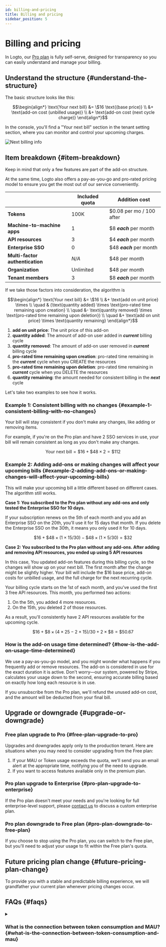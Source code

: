 ```yaml
---
id: billing-and-pricing
title: Billing and pricing
sidebar_position: 5
---
```


# Billing and pricing

In Logto, our [Pro plan](https://logto.io/pricing) is fully self-serve, designed for transparency so you can easily understand and manage your billing.

## Understand the structure \{#understand-the-structure}

The basic structure looks like this:

```math
\begin{align*}
\text{Your next bill} &= \$16 \text{(base price)} \\
&+ \text{add-on cost (unbilled usage)} \\
&+ \text{add-on cost (next cycle charge)}
\end{align*}
```

In the console, you'll find a "Your next bill" section in the tenant setting section, where you can monitor and control your upcoming charges.

![Next billing info](./assets/next-billing-info.png)

## Item breakdown \{#item-breakdown}

Keep in mind that only a few features are part of the add-on structure.

At the same time, Logto also offers a pay-as-you-go and pro-rated pricing model to ensure you get the most out of our service conveniently.

|                                 | Included quota | Addition cost            |
| ------------------------------- | -------------- | ------------------------ |
| **Tokens**                      | 100K           | $0.08 per mo / 100 after |
| **Machine-to-machine apps**     | 1              | $8 **_each_** per month  |
| **API resources**               | 3              | $4 **_each_** per month  |
| **Enterprise SSO**              | 0              | $48 **_each_** per month |
| **Multi-factor authentication** | _N/A_          | $48 per month            |
| **Organization**                | Unlimited      | $48 per month            |
| **Tenant members**              | 3              | $8 **_each_** per month  |

If we take those factors into consideration, the algorithm is

```math
\begin{align*}
\text{Your next bill} &= \$16 \\
&+ \text{add on unit price} \times \\
\quad & (\text{quantity added} \times \text{pro-rated time remaining upon creation} \\
\quad &- \text{quantity removed} \times \text{pro-rated time remaining upon deletion}) \\
\quad &+ \text{add on unit price} \times \text{quantity remaining}
\end{align*}
```

1. **add on unit price**: The unit price of this add-on
2. **quantity added**: The amount of add-on user added in **_current_** billing cycle
3. **quantity removed**: The amount of add-on user removed in **_current_** billing cycle
4. **pro-rated time remaining upon creation**: pro-rated time remaining in the **_current_** cycle when you CREATE the resources
5. **pro-rated time remaining upon deletion**: pro-rated time remaining in **_current_** cycle when you DELETE the resources
6. **quantity remaining**: the amount needed for consistent billing in the **_next_** cycle

Let's take two examples to see how it works.

### Example 1: Consistent billing with no changes \{#example-1-consistent-billing-with-no-changes}

Your bill will stay consistent if you don't make any changes, like adding or removing items.

For example, if you're on the Pro plan and have 2 SSO services in use, your bill will remain consistent as long as you don't make any changes.

```math
\text{Your next bill} = \$ 16 + \$ 48 \times 2 = \$ 112
```

### Example 2: Adding add-ons or making changes will affect your upcoming bills \{#example-2-adding-add-ons-or-making-changes-will-affect-your-upcoming-bills}

This will make your upcoming bill a little different based on different cases. The algorithm still works.

**Case 1: You subscribed to the Pro plan without any add-ons and only tested the Enterprise SSO for 10 days.**

If your subscription renews on the 5th of each month and you add an Enterprise SSO on the 20th, you'll use it for 15 days that month. If you delete the Enterprise SSO on the 30th, it means you only used it for 10 days.

```math
\$16 + \$48 \times (1 \times 15 / 30) - \$48 \times (1 \times 5 / 30) = \$32
```

**Case 2: You subscribed to the Pro plan without any add-ons. After adding and removing API resources, you ended up using 5 API resources**

In this case, You updated add-on features during this billing cycle, so the changes will show up on your next bill. The first month after the change might be slightly higher. Your bill will include the $16 base price, add-on costs for unbilled usage, and the full charge for the next recurring cycle.

Your billing cycle starts on the 1st of each month, and you've used the first 3 free API resources. This month, you performed two actions:

1. On the 5th, you added 4 more resources.
2. On the 15th, you deleted 2 of those resources.

As a result, you'll consistently have 2 API resources available for the upcoming cycle.

```math
\$16 + \$8 \times (4 \times 25 - 2 \times 15) / 30 + 2 \times \$8 = \$50.67
```

### How is the add-on usage time determined? \{#how-is-the-add-on-usage-time-determined}

We use a pay-as-you-go model, and you might wonder what happens if you frequently add or remove resources. The add-on is considered in use for the exact duration it is active. Don't worry—our system, powered by Stripe, calculates your usage down to the second, ensuring accurate billing based on exactly how long each resource is in use.

If you unsubscribe from the Pro plan, we'll refund the unused add-on cost, and the amount will be deducted from your final bill.

## Upgrade or downgrade \{#upgrade-or-downgrade}

### Free plan upgrade to Pro \{#free-plan-upgrade-to-pro}

Upgrades and downgrades apply only to the production tenant. Here are situations when you may need to consider upgrading from the Free plan:

1. If your MAU or Token usage exceeds the quota, we'll send you an email alert at the appropriate time, notifying you of the need to upgrade.
2. If you want to access features available only in the premium plan.

### Pro plan upgrade to Enterprise \{#pro-plan-upgrade-to-enterprise}

If the Pro plan doesn't meet your needs and you're looking for full enterprise-level support, please [contact us](https://logto.io/contact) to discuss a custom enterprise plan.

### Pro plan downgrade to Free plan \{#pro-plan-downgrade-to-free-plan}

If you choose to stop using the Pro plan, you can switch to the Free plan, but you'll need to adjust your usage to fit within the Free plan's quota.

## Future pricing plan change \{#future-pricing-plan-change}

To provide you with a stable and predictable billing experience, we will grandfather your current plan whenever pricing changes occur.

## FAQs \{#faqs}

<details>

<summary>

### What is the connection between token consumption and MAU? \{#what-is-the-connection-between-token-consumption-and-mau}

</summary>

Logto uses token-based authentication. A single-user sign-in one time might involve consuming two or three tokens: ID token, Access token, and Refresh token. If you use features like M2M or Organization, additional tokens, such as M2M tokens or Organization tokens, may also be involved. Token consumption depends on how users interact with your system. To help you track this, we offer real-time token usage monitoring in the <CloudLink to="/dashboard">Console > Dashboard</CloudLink>. Here is an example: our free plan offers 100k tokens for free, which can support approximately around 30k-50k MAU (Monthly Active Users).

</details>
